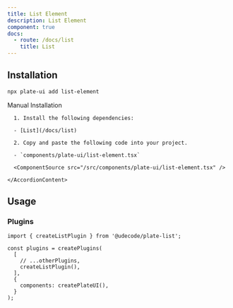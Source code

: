 ```yaml
---
title: List Element
description: List Element
component: true
docs:
  - route: /docs/list
    title: List
---
```


<ComponentExample src="/src/components/examples/PlaygroundDemo.tsx">
  <PlaygroundDemo id="list" />
</ComponentExample>

## Installation

```bash
npx plate-ui add list-element
```

<Accordion type="single" collapsible>
  <AccordionItem value="manual-installation">
    <AccordionTrigger>Manual Installation</AccordionTrigger>
    <AccordionContent>

      1. Install the following dependencies:

      - [List](/docs/list)

      2. Copy and paste the following code into your project.

      - `components/plate-ui/list-element.tsx`

      <ComponentSource src="/src/components/plate-ui/list-element.tsx" />

    </AccordionContent>

  </AccordionItem>
</Accordion>

## Usage

### Plugins

```tsx
import { createListPlugin } from '@udecode/plate-list';

const plugins = createPlugins(
  [
    // ...otherPlugins,
    createListPlugin(),
  ],
  {
    components: createPlateUI(),
  }
);
```
